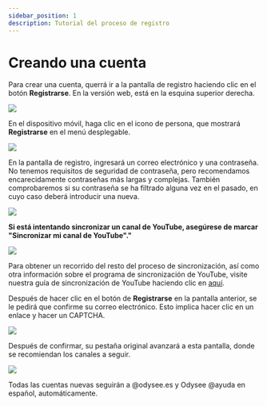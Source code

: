 ---
sidebar_position: 1
description: Tutorial del proceso de registro
---

# Creando una cuenta

Para crear una cuenta, querrá ir a la pantalla de registro haciendo clic en el botón **Registrarse**. En la versión web, está en la esquina superior derecha.

![](https://i.imgur.com/2Yse6KH.png)


En el dispositivo móvil, haga clic en el icono de persona, que mostrará **Registrarse** en el menú desplegable.

![](https://i.imgur.com/g8dveZx.png)

En la pantalla de registro, ingresará un correo electrónico y una contraseña. No tenemos requisitos de seguridad de contraseña, pero recomendamos encarecidamente contraseñas más largas y complejas. También comprobaremos si su contraseña se ha filtrado alguna vez en el pasado, en cuyo caso deberá introducir una nueva.

![](https://i.imgur.com/mx8z2ZT.png)

**Si está intentando sincronizar un canal de YouTube, asegúrese de marcar "Sincronizar mi canal de YouTube"."**

![](https://i.imgur.com/J6PiAF8.png)

Para obtener un recorrido del resto del proceso de sincronización, así como otra información sobre el programa de sincronización de YouTube, visite nuestra guía de sincronización de YouTube haciendo clic en [aquí](http://chihuahuaspin.com/).

Después de hacer clic en el botón de **Registrarse** en la pantalla anterior, se le pedirá que confirme su correo electrónico. Esto implica hacer clic en un enlace y hacer un CAPTCHA.

![](https://i.imgur.com/dh9qdsI.png)

Después de confirmar, su pestaña original avanzará a esta pantalla, donde se recomiendan los canales a seguir.

![](https://i.imgur.com/UXfi5rj.png)

Todas las cuentas nuevas seguirán a @odysee.es y Odysee @ayuda en español, automáticamente.